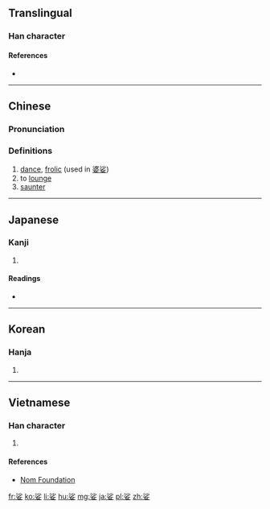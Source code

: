 ==Translingual==

===Han character===
{{Han char|rn=38|rad=女|as=07|sn=10|four=39404|canj=EHV|ids=⿱沙女}}

====References====
* {{Han ref|kx=0262.060|dkj=06294|dj=0528.270|hdz=21054.010|uh=5A11|ud=23057|bh=AE50|bd=44624}}

----

==Chinese==
{{zh-forms}}

===Pronunciation===
{{zh-pron
|m=suō
|c=so1
|mc=y
|oc=y
|ma=
|cat=v
}}

===Definitions===
# [[dance]], [[frolic]] (used in [[婆娑]])
# to [[lounge]]
# [[saunter]]

----

==Japanese==

===Kanji===
{{ja-kanji|grade=|rs=女07}}

# {{defn|lang=ja|sort=女07}}

====Readings====
* {{ja-readings|kanyoon=[[しゃ]] (sha)|goon=[[さ]] (sa)|kanon=[[さ]] (sa)|kun=[[まう]] (mau)}}

----

==Korean==

===Hanja===
{{ko-hanja|hangeul=사|rv=sa|mr=sa}}

# {{defn|lang=ko|sort=女07}}

----

==Vietnamese==

===Han character===
{{vi-hantu|[[sa]]|rs=女07}}

# {{defn|lang=vi|sort=女07}}

====References====
* [http://nomfoundation.org/common/nom_details.php?codepoint=5a11 Nom Foundation]

[[fr:娑]]
[[ko:娑]]
[[li:娑]]
[[hu:娑]]
[[mg:娑]]
[[ja:娑]]
[[pl:娑]]
[[zh:娑]]
